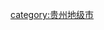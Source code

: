 {{Catnav|頁面分類|...|地级行政区|地级市|贵州地级市}}
{{Catnav|頁面分類|...|贵州行政区划|贵州市州|贵州地级市}}
{{Catnav|頁面分類|...|中国各省城市|贵州城市|贵州地级市}}
{{catmore|铜仁市|贵州省铜仁市}}

[[category:贵州地级市|category:贵州地级市]]